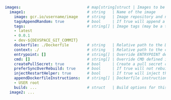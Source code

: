 ```yaml
images:                             # map[string]struct | Images to be built and pushed
  image1:                           # string   | Name of the image
    image: gcr.io/username/image    # string   | Image repository and name 
    tagsAppendRandom: true          # bool     | If true will append a random suffix on each tag
    tags:                           # string[] | Image tags (may be a tagging schema with variables)
    - latest
    - 0.0.1
    - dev-${DEVSPACE_GIT_COMMIT}
    dockerfile: ./Dockerfile        # string   | Relative path to the Dockerfile used for building (Default: ./Dockerfile)
    context: ./                     # string   | Relative path to the context used for building (Default: ./)
    entrypoint: []                  # string[] | Override ENTRYPOINT defined in Dockerfile
    cmd: []                         # string[] | Override CMD defined in Dockerfile
    createPullSecret: true          # bool     | Create a pull secret containing your Docker credentials (Default: false)
    preferSyncOverRebuild: true     # bool     | If true will not rebuild if context changes occured and sync is configured for this image
    injectRestartHelper: true       # bool     | If true will inject the restart helper into the container to restart the container automatically
    appendDockerfileInstructions:   # string[] | Dockerfile instructions that should be appended for the current build
    - USER root                    
    build: ...                      # struct   | Build options for this image
  image2: ...
```

